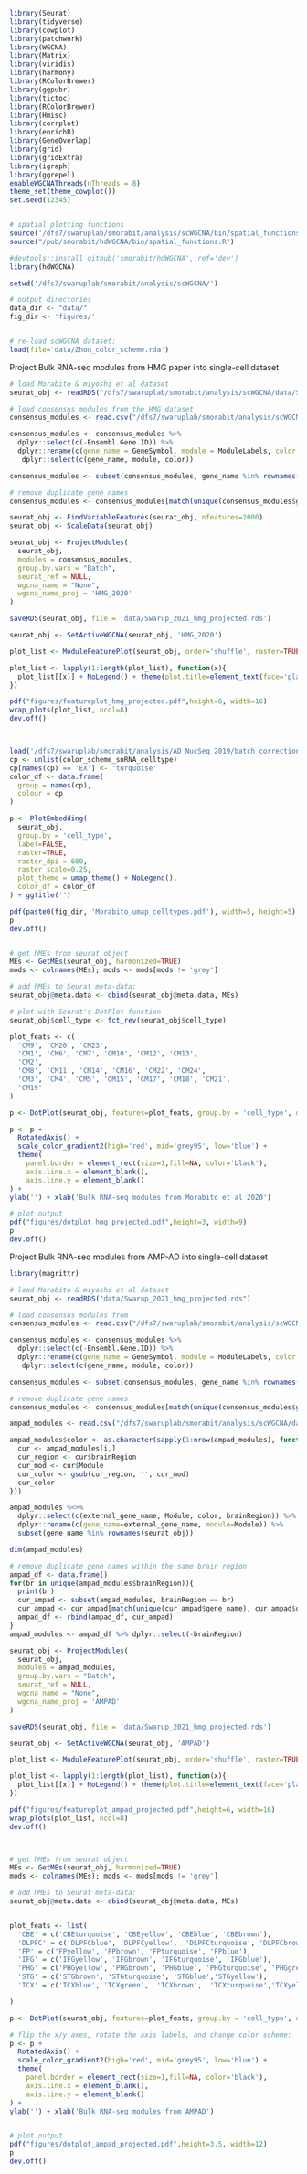 
```r

library(Seurat)
library(tidyverse)
library(cowplot)
library(patchwork)
library(WGCNA)
library(Matrix)
library(viridis)
library(harmony)
library(RColorBrewer)
library(ggpubr)
library(tictoc)
library(RColorBrewer)
library(Hmisc)
library(corrplot)
library(enrichR)
library(GeneOverlap)
library(grid)
library(gridExtra)
library(igraph)
library(ggrepel)
enableWGCNAThreads(nThreads = 8)
theme_set(theme_cowplot())
set.seed(12345)


# spatial plotting functions
source('/dfs7/swaruplab/smorabit/analysis/scWGCNA/bin/spatial_functions.R')
source("/pub/smorabit/hdWGCNA/bin/spatial_functions.R")

#devtools::install_github('smorabit/hdWGCNA', ref='dev')
library(hdWGCNA)

setwd('/dfs7/swaruplab/smorabit/analysis/scWGCNA/')

# output directories
data_dir <- "data/"
fig_dir <- 'figures/'


# re-load scWGCNA dataset:
load(file='data/Zhou_color_scheme.rda')


```

Project Bulk RNA-seq modules from HMG paper into single-cell dataset

```r

# load Morabito & miyoshi et al dataset
seurat_obj <- readRDS("/dfs7/swaruplab/smorabit/analysis/scWGCNA/data/Swarup_2021.rds")

# load consensus modules from the HMG dataset
consensus_modules <- read.csv("/dfs7/swaruplab/smorabit/analysis/scWGCNA/data/hmg_cWGCNA_modules.csv")

consensus_modules <- consensus_modules %>%
  dplyr::select(c(-Ensembl.Gene.ID)) %>%
  dplyr::rename(c(gene_name = GeneSymbol, module = ModuleLabels, color = Initially.Assigned.Module.Color)) %>%
   dplyr::select(c(gene_name, module, color))

consensus_modules <- subset(consensus_modules, gene_name %in% rownames(seurat_obj))

# remove duplicate gene names
consensus_modules <- consensus_modules[match(unique(consensus_modules$gene_name), consensus_modules$gene_name),]

seurat_obj <- FindVariableFeatures(seurat_obj, nfeatures=2000)
seurat_obj <- ScaleData(seurat_obj)

seurat_obj <- ProjectModules(
  seurat_obj,
  modules = consensus_modules,
  group.by.vars = "Batch",
  seurat_ref = NULL,
  wgcna_name = "None",
  wgcna_name_proj = 'HMG_2020'
)

saveRDS(seurat_obj, file = 'data/Swarup_2021_hmg_projected.rds')

seurat_obj <- SetActiveWGCNA(seurat_obj, 'HMG_2020')

plot_list <- ModuleFeaturePlot(seurat_obj, order='shuffle', raster=TRUE, raster_dpi=400, alpha=1, restrict_range=FALSE, raster_scale=0.25)

plot_list <- lapply(1:length(plot_list), function(x){
  plot_list[[x]] + NoLegend() + theme(plot.title=element_text(face='plain', vjust=0.25), plot.margin=margin(c(0,0,0,0)))
})

pdf("figures/featureplot_hmg_projected.pdf",height=6, width=16)
wrap_plots(plot_list, ncol=8)
dev.off()



load('/dfs7/swaruplab/smorabit/analysis/AD_NucSeq_2019/batch_correction/liger/update/celltype-analysis/data/color_scheme.rda')
cp <- unlist(color_scheme_snRNA_celltype)
cp[names(cp) == 'EX'] <- 'turquoise'
color_df <- data.frame(
  group = names(cp),
  colour = cp
)

p <- PlotEmbedding(
  seurat_obj,
  group.by = 'cell_type',
  label=FALSE,
  raster=TRUE,
  raster_dpi = 600,
  raster_scale=0.25,
  plot_theme = umap_theme() + NoLegend(),
  color_df = color_df
) + ggtitle('')

pdf(paste0(fig_dir, 'Morabito_umap_celltypes.pdf'), width=5, height=5)
p
dev.off()


# get hMEs from seurat object
MEs <- GetMEs(seurat_obj, harmonized=TRUE)
mods <- colnames(MEs); mods <- mods[mods != 'grey']

# add hMEs to Seurat meta-data:
seurat_obj@meta.data <- cbind(seurat_obj@meta.data, MEs)

# plot with Seurat's DotPlot function
seurat_obj$cell_type <- fct_rev(seurat_obj$cell_type)

plot_feats <- c(
  'CM9', 'CM20', 'CM23',
  'CM1', 'CM6', 'CM7', 'CM10', 'CM12', 'CM13',
  'CM2',
  'CM8', 'CM11', 'CM14', 'CM16', 'CM22', 'CM24',
  'CM3', 'CM4', 'CM5', 'CM15', 'CM17', 'CM18', 'CM21',
  'CM19'
)

p <- DotPlot(seurat_obj, features=plot_feats, group.by = 'cell_type', dot.min=0.25)

p <- p +
  RotatedAxis() +
  scale_color_gradient2(high='red', mid='grey95', low='blue') +
  theme(
    panel.border = element_rect(size=1,fill=NA, color='black'),
    axis.line.x = element_blank(),
    axis.line.y = element_blank()
) +
ylab('') + xlab('Bulk RNA-seq modules from Morabito et al 2020')

# plot output
pdf("figures/dotplot_hmg_projected.pdf",height=3, width=9)
p
dev.off()


```


Project Bulk RNA-seq modules from AMP-AD into single-cell dataset

```r

library(magrittr)

# load Morabito & miyoshi et al dataset
seurat_obj <- readRDS("data/Swarup_2021_hmg_projected.rds")

# load consensus modules from
consensus_modules <- read.csv("/dfs7/swaruplab/smorabit/analysis/scWGCNA/data/hmg_cWGCNA_modules.csv")

consensus_modules <- consensus_modules %>%
  dplyr::select(c(-Ensembl.Gene.ID)) %>%
  dplyr::rename(c(gene_name = GeneSymbol, module = ModuleLabels, color = Initially.Assigned.Module.Color)) %>%
   dplyr::select(c(gene_name, module, color))

consensus_modules <- subset(consensus_modules, gene_name %in% rownames(seurat_obj))

# remove duplicate gene names
consensus_modules <- consensus_modules[match(unique(consensus_modules$gene_name), consensus_modules$gene_name),]

ampad_modules <- read.csv("/dfs7/swaruplab/smorabit/analysis/scWGCNA/data/AMP_AD_humanModules.csv")

ampad_modules$color <- as.character(sapply(1:nrow(ampad_modules), function(i){
  cur <- ampad_modules[i,]
  cur_region <- cur$brainRegion
  cur_mod <- cur$Module
  cur_color <- gsub(cur_region, '', cur_mod)
  cur_color
}))

ampad_modules %<>%
  dplyr::select(c(external_gene_name, Module, color, brainRegion)) %>%
  dplyr::rename(c(gene_name=external_gene_name, module=Module)) %>%
  subset(gene_name %in% rownames(seurat_obj))

dim(ampad_modules)

# remove duplicate gene names within the same brain region
ampad_df <- data.frame()
for(br in unique(ampad_modules$brainRegion)){
  print(br)
  cur_ampad <- subset(ampad_modules, brainRegion == br)
  cur_ampad <- cur_ampad[match(unique(cur_ampad$gene_name), cur_ampad$gene_name),]
  ampad_df <- rbind(ampad_df, cur_ampad)
}
ampad_modules <- ampad_df %>% dplyr::select(-brainRegion)

seurat_obj <- ProjectModules(
  seurat_obj,
  modules = ampad_modules,
  group.by.vars = "Batch",
  seurat_ref = NULL,
  wgcna_name = "None",
  wgcna_name_proj = 'AMPAD'
)

saveRDS(seurat_obj, file = 'data/Swarup_2021_hmg_projected.rds')

seurat_obj <- SetActiveWGCNA(seurat_obj, 'AMPAD')

plot_list <- ModuleFeaturePlot(seurat_obj, order='shuffle', raster=TRUE, raster_dpi=400, alpha=1, restrict_range=FALSE, raster_scale=0.25)

plot_list <- lapply(1:length(plot_list), function(x){
  plot_list[[x]] + NoLegend() + theme(plot.title=element_text(face='plain', vjust=0.25), plot.margin=margin(c(0,0,0,0)))
})

pdf("figures/featureplot_ampad_projected.pdf",height=6, width=16)
wrap_plots(plot_list, ncol=8)
dev.off()



# get hMEs from seurat object
MEs <- GetMEs(seurat_obj, harmonized=TRUE)
mods <- colnames(MEs); mods <- mods[mods != 'grey']

# add hMEs to Seurat meta-data:
seurat_obj@meta.data <- cbind(seurat_obj@meta.data, MEs)


plot_feats <- list(
  'CBE' = c('CBEturquoise', 'CBEyellow', 'CBEblue', 'CBEbrown'),
  'DLPFC' = c('DLPFCblue', 'DLPFCyellow',  'DLPFCturquoise', 'DLPFCbrown'),
  'FP' = c('FPyellow', 'FPbrown', 'FPturquoise', 'FPblue'),
  'IFG' = c('IFGyellow', 'IFGbrown', 'IFGturquoise', 'IFGblue'),
  'PHG' = c('PHGyellow', 'PHGbrown', 'PHGblue', 'PHGturquoise', 'PHGgreen'),
  'STG' = c('STGbrown', 'STGturquoise', 'STGblue','STGyellow'),
  'TCX' = c('TCXblue', 'TCXgreen',  'TCXbrown',  'TCXturquoise','TCXyellow')

)

p <- DotPlot(seurat_obj, features=plot_feats, group.by = 'cell_type', dot.min=0.25)

# flip the x/y axes, rotate the axis labels, and change color scheme:
p <- p +
  RotatedAxis() +
  scale_color_gradient2(high='red', mid='grey95', low='blue') +
  theme(
    panel.border = element_rect(size=1,fill=NA, color='black'),
    axis.line.x = element_blank(),
    axis.line.y = element_blank()
) +
ylab('') + xlab('Bulk RNA-seq modules from AMPAD')


# plot output
pdf("figures/dotplot_ampad_projected.pdf",height=3.5, width=12)
p
dev.off()


```
